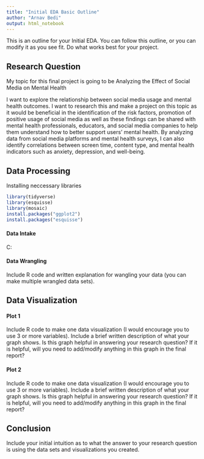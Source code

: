 ```yaml
---
title: "Initial EDA Basic Outline"
author: "Arnav Bedi"
output: html_notebook
---
```


This is an outline for your Initial EDA. You can follow this outline, or you can modify it as you see fit. Do what works best for your project. 

## Research Question 

My topic for this final project is going to be Analyzing the Effect of Social Media on Mental Health

I want to explore the relationship between social media usage and mental health outcomes. I want to research this and make a project on this topic as it would be beneficial in the identification of the risk factors, promotion of positive usage of social media as well as these findings can be shared with mental health professionals, educators, and social media companies to help them understand how to better support users’ mental health. By analyzing data from social media platforms and mental health surveys, I can also identify correlations between screen time, content type, and mental health indicators such as anxiety, depression, and well-being. 



## Data Processing 
Installing neccessary libraries 

```r
library(tidyverse)
library(esquisse)
library(mosaic)
install.packages("ggplot2")
install.packages("esquisse")

```

#### Data Intake 

C:\Users\Arnav\Downloads

#### Data Wrangling 

Include R code and written explanation for wangling your data (you can make multiple wrangled data sets). 




## Data Visualization

#### Plot 1

Include R code to make one data visualization (I would encourage you to use 3 or more variables). Include a brief written description of what your graph shows. Is this graph helpful in answering your research question? If it is helpful, will you need to add/modify anything in this graph in the final report? 

#### Plot 2

Include R code to make one data visualization (I would encourage you to use 3 or more variables). Include a brief written description of what your graph shows. Is this graph helpful in answering your research question? If it is helpful, will you need to add/modify anything in this graph in the final report? 


## Conclusion

Include your initial intuition as to what the answer to your research question is using the data sets and visualizations you created. 
